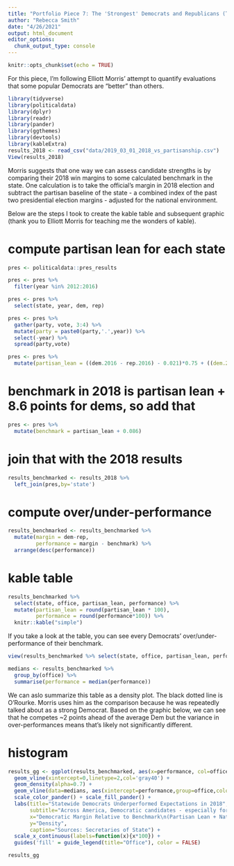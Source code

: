 ```yaml
---
title: "Portfolio Piece 7: The 'Strongest' Democrats and Republicans (That Ran for Office in 2018)"
author: "Rebecca Smith"
date: "4/26/2021"
output: html_document
editor_options: 
  chunk_output_type: console
---
```


```r
knitr::opts_chunk$set(echo = TRUE)
```

For this piece, I'm following Elliott Morris' attempt to quantify evaluations that some popular Democrats are "better" than others.

```r
library(tidyverse)
library(politicaldata)
library(dplyr)
library(readr)
library(pander)
library(ggthemes)
library(devtools)
library(kableExtra)
results_2018 <- read_csv("data/2019_03_01_2018_vs_partisanship.csv")
View(results_2018)
```

Morris suggests that one way we can assess candidate strengths is by comparing their 2018 win margins to some calculated benchmark in the state. One calculation is to take the official's margin in 2018 election and subtract the partisan baseline of the state - a combined index of the past two presidential election margins - adjusted for the national environment.

Below are the steps I took to create the kable table and subsequent graphic (thank you to Elliott Morris for teaching me the wonders of kable). 


# compute partisan lean for each state
```r
pres <- politicaldata::pres_results

pres <- pres %>%
  filter(year %in% 2012:2016)

pres <- pres %>%
  select(state, year, dem, rep)

pres <- pres %>%
  gather(party, vote, 3:4) %>%
  mutate(party = paste0(party,'.',year)) %>%
  select(-year) %>%
  spread(party,vote)

pres <- pres %>%
  mutate(partisan_lean = ((dem.2016 - rep.2016) - 0.021)*0.75 + ((dem.2012 = rep.2012) - 0.039)*0.25)
```

# benchmark in 2018 is partisan lean + 8.6 points for dems, so add that
```r
pres <- pres %>%
  mutate(benchmark = partisan_lean + 0.086)
```

# join that with the 2018 results
```r
results_benchmarked <- results_2018 %>%
  left_join(pres,by='state')
```

# compute over/under-performance
```r
results_benchmarked <- results_benchmarked %>%
  mutate(margin = dem-rep,
         performance = margin - benchmark) %>%
  arrange(desc(performance))
```

# kable table
```r
results_benchmarked %>%
  select(state, office, partisan_lean, performance) %>%
  mutate(partisan_lean = round(partisan_lean * 100),
         performance = round(performance*100)) %>%
  knitr::kable("simple")
```

If you take a look at the table, you can see every Democrats' over/under-performance of their benchmark. 

```r
view(results_benchmarked %>% select(state, office, partisan_lean, performance))

medians <- results_benchmarked %>%
  group_by(office) %>%
  summarise(performance = median(performance))
```

We can aslo summarize this table as a density plot. The black dotted line is O'Rourke. Morris uses him as the comparison because he was repeatedly talked about as a strong Democrat. Based on the graphic below, we can see that he competes ~2 points ahead of the average Dem but the variance in over-performances means that's likely not significantly different. 

# histogram
```r
results_gg <- ggplot(results_benchmarked, aes(x=performance, col=office, fill=office)) +
  geom_vline(xintercept=0,linetype=2,col='gray40') +
  geom_density(alpha=0.7) +
  geom_vline(data=medians, aes(xintercept=performance,group=office,color=office)) +
  scale_color_pander() + scale_fill_pander() +
  labs(title="Statewide Democrats Underperformed Expectations in 2018",
       subtitle="Across America, Democratic candidates - especially for governor - lagged behind\nstates' environment-adjusted partisan leans",
       x="Democratic Margin Relative to Benchmark\n(Partisan Lean + National Margin)",
       y="Density",
       caption="Sources: Secretaries of State") +
  scale_x_continuous(labels=function(x){x*100}) +
  guides('fill' = guide_legend(title="Office"), color = FALSE)

results_gg
```